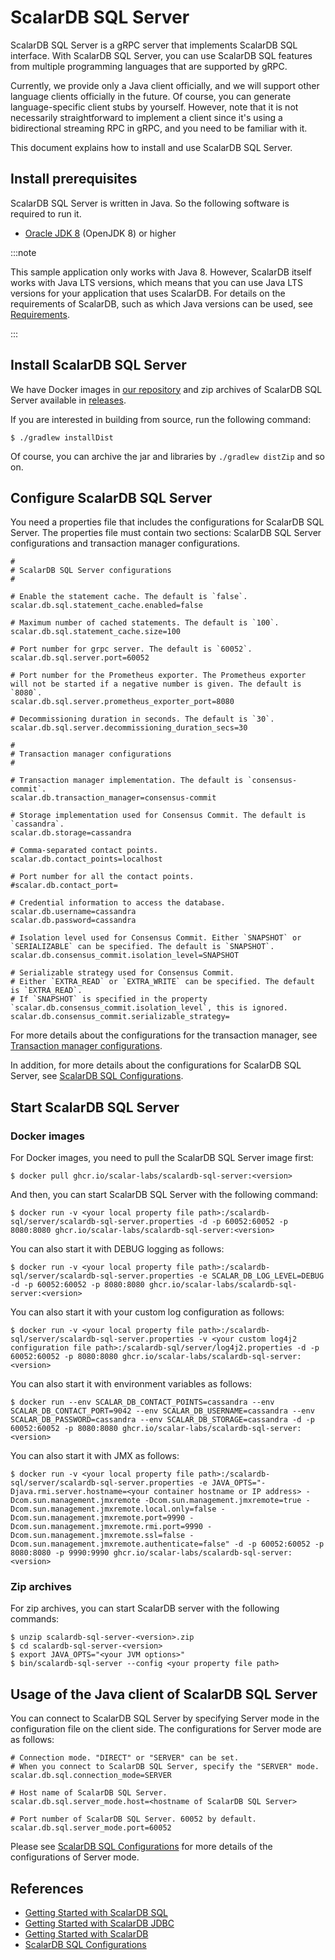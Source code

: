 # ScalarDB SQL Server

ScalarDB SQL Server is a gRPC server that implements ScalarDB SQL interface.
With ScalarDB SQL Server, you can use ScalarDB SQL features from multiple programming languages that are supported by gRPC.

Currently, we provide only a Java client officially, and we will support other language clients officially in the future.
Of course, you can generate language-specific client stubs by yourself.
However, note that it is not necessarily straightforward to implement a client since it's using a bidirectional streaming RPC in gRPC, and you need to be familiar with it.

This document explains how to install and use ScalarDB SQL Server.

## Install prerequisites

ScalarDB SQL Server is written in Java. So the following software is required to run it.

* [Oracle JDK 8](https://www.oracle.com/technetwork/java/javase/downloads/jdk8-downloads-2133151.html) (OpenJDK 8) or higher

:::note

This sample application only works with Java 8. However, ScalarDB itself works with Java LTS versions, which means that you can use Java LTS versions for your application that uses ScalarDB. For details on the requirements of ScalarDB, such as which Java versions can be used, see [Requirements](../requirements.mdx).

:::

## Install ScalarDB SQL Server

We have Docker images in [our repository](https://github.com/orgs/scalar-labs/packages/container/package/scalardb-sql-server) and zip archives of ScalarDB SQL Server available in [releases](https://github.com/scalar-labs/scalardb-sql/releases).

If you are interested in building from source, run the following command:

```shell
$ ./gradlew installDist
```

Of course, you can archive the jar and libraries by `./gradlew distZip` and so on.

## Configure ScalarDB SQL Server

You need a properties file that includes the configurations for ScalarDB SQL Server.
The properties file must contain two sections: ScalarDB SQL Server configurations and transaction manager configurations.

```properties
#
# ScalarDB SQL Server configurations
#

# Enable the statement cache. The default is `false`.
scalar.db.sql.statement_cache.enabled=false

# Maximum number of cached statements. The default is `100`.
scalar.db.sql.statement_cache.size=100

# Port number for grpc server. The default is `60052`.
scalar.db.sql.server.port=60052

# Port number for the Prometheus exporter. The Prometheus exporter will not be started if a negative number is given. The default is `8080`.
scalar.db.sql.server.prometheus_exporter_port=8080

# Decommissioning duration in seconds. The default is `30`. 
scalar.db.sql.server.decommissioning_duration_secs=30

#
# Transaction manager configurations
#

# Transaction manager implementation. The default is `consensus-commit`.
scalar.db.transaction_manager=consensus-commit

# Storage implementation used for Consensus Commit. The default is `cassandra`.
scalar.db.storage=cassandra

# Comma-separated contact points.
scalar.db.contact_points=localhost

# Port number for all the contact points.
#scalar.db.contact_port=

# Credential information to access the database.
scalar.db.username=cassandra
scalar.db.password=cassandra

# Isolation level used for Consensus Commit. Either `SNAPSHOT` or `SERIALIZABLE` can be specified. The default is `SNAPSHOT`.
scalar.db.consensus_commit.isolation_level=SNAPSHOT

# Serializable strategy used for Consensus Commit.
# Either `EXTRA_READ` or `EXTRA_WRITE` can be specified. The default is `EXTRA_READ`.
# If `SNAPSHOT` is specified in the property `scalar.db.consensus_commit.isolation_level`, this is ignored.
scalar.db.consensus_commit.serializable_strategy=
```

For more details about the configurations for the transaction manager, see [Transaction manager configurations](../configurations.mdx#transaction-manager-configurations).

In addition, for more details about the configurations for ScalarDB SQL Server, see [ScalarDB SQL Configurations](configurations.mdx).

## Start ScalarDB SQL Server

### Docker images

For Docker images, you need to pull the ScalarDB SQL Server image first:
```shell
$ docker pull ghcr.io/scalar-labs/scalardb-sql-server:<version>
```

And then, you can start ScalarDB SQL Server with the following command:
```shell
$ docker run -v <your local property file path>:/scalardb-sql/server/scalardb-sql-server.properties -d -p 60052:60052 -p 8080:8080 ghcr.io/scalar-labs/scalardb-sql-server:<version>
```

You can also start it with DEBUG logging as follows:
```shell
$ docker run -v <your local property file path>:/scalardb-sql/server/scalardb-sql-server.properties -e SCALAR_DB_LOG_LEVEL=DEBUG -d -p 60052:60052 -p 8080:8080 ghcr.io/scalar-labs/scalardb-sql-server:<version>
````

You can also start it with your custom log configuration as follows:
```shell
$ docker run -v <your local property file path>:/scalardb-sql/server/scalardb-sql-server.properties -v <your custom log4j2 configuration file path>:/scalardb-sql/server/log4j2.properties -d -p 60052:60052 -p 8080:8080 ghcr.io/scalar-labs/scalardb-sql-server:<version>
```

You can also start it with environment variables as follows:
```shell
$ docker run --env SCALAR_DB_CONTACT_POINTS=cassandra --env SCALAR_DB_CONTACT_PORT=9042 --env SCALAR_DB_USERNAME=cassandra --env SCALAR_DB_PASSWORD=cassandra --env SCALAR_DB_STORAGE=cassandra -d -p 60052:60052 -p 8080:8080 ghcr.io/scalar-labs/scalardb-sql-server:<version>
```

You can also start it with JMX as follows:
```shell
$ docker run -v <your local property file path>:/scalardb-sql/server/scalardb-sql-server.properties -e JAVA_OPTS="-Djava.rmi.server.hostname=<your container hostname or IP address> -Dcom.sun.management.jmxremote -Dcom.sun.management.jmxremote=true -Dcom.sun.management.jmxremote.local.only=false -Dcom.sun.management.jmxremote.port=9990 -Dcom.sun.management.jmxremote.rmi.port=9990 -Dcom.sun.management.jmxremote.ssl=false -Dcom.sun.management.jmxremote.authenticate=false" -d -p 60052:60052 -p 8080:8080 -p 9990:9990 ghcr.io/scalar-labs/scalardb-sql-server:<version>
```

### Zip archives

For zip archives, you can start ScalarDB server with the following commands:

```shell
$ unzip scalardb-sql-server-<version>.zip
$ cd scalardb-sql-server-<version>
$ export JAVA_OPTS="<your JVM options>"
$ bin/scalardb-sql-server --config <your property file path>
```

## Usage of the Java client of ScalarDB SQL Server

You can connect to ScalarDB SQL Server by specifying Server mode in the configuration file on the client side.
The configurations for Server mode are as follows:

```properties
# Connection mode. "DIRECT" or "SERVER" can be set.
# When you connect to ScalarDB SQL Server, specify the "SERVER" mode.
scalar.db.sql.connection_mode=SERVER

# Host name of ScalarDB SQL Server.
scalar.db.sql.server_mode.host=<hostname of ScalarDB SQL Server>

# Port number of ScalarDB SQL Server. 60052 by default.
scalar.db.sql.server_mode.port=60052
```

Please see [ScalarDB SQL Configurations](configurations.mdx) for more details of the configurations of Server mode.

## References

* [Getting Started with ScalarDB SQL](getting-started-with-sql.mdx)
* [Getting Started with ScalarDB JDBC](getting-started-with-jdbc.mdx)
* [Getting Started with ScalarDB](../getting-started-with-scalardb.mdx)
* [ScalarDB SQL Configurations](configurations.mdx)
